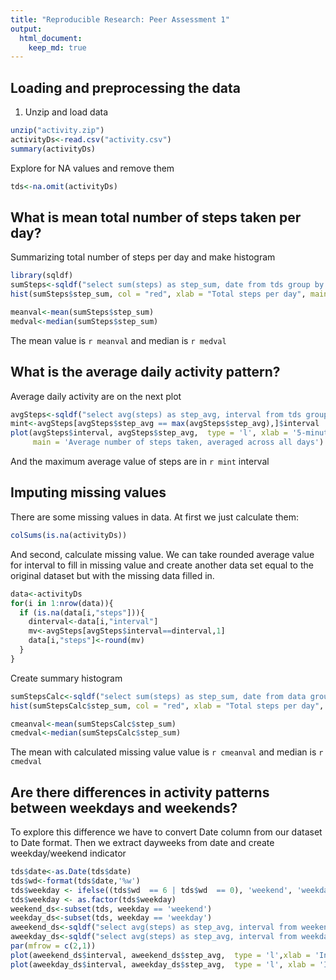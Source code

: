 ```yaml
---
title: "Reproducible Research: Peer Assessment 1"
output: 
  html_document:
    keep_md: true
---
```



## Loading and preprocessing the data

1. Unzip and load data
```r
unzip("activity.zip")
activityDs<-read.csv("activity.csv")
summary(activityDs)

```

Explore for NA values and remove them
```r
tds<-na.omit(activityDs)

```

## What is mean total number of steps taken per day?


Summarizing total number of steps per day and make histogram

```r
library(sqldf)
sumSteps<-sqldf("select sum(steps) as step_sum, date from tds group by date")
hist(sumSteps$step_sum, col = "red", xlab = "Total steps per day", main = "Steps per day")

```

```r
meanval<-mean(sumSteps$step_sum)
medval<-median(sumSteps$step_sum)
```
The mean value is `r meanval` and median is `r medval`

## What is the average daily activity pattern?

Average daily activity are on the next plot

```r
avgSteps<-sqldf("select avg(steps) as step_avg, interval from tds group by interval")
mint<-avgSteps[avgSteps$step_avg == max(avgSteps$step_avg),]$interval
plot(avgSteps$interval, avgSteps$step_avg,  type = 'l', xlab = '5-minute interval', ylab = 'Average steps',
     main = 'Average number of steps taken, averaged across all days')
```

And the maximum average value of steps are in `r mint` interval

## Imputing missing values
There are some missing values in data. At first we just calculate them:
```r
colSums(is.na(activityDs))
```

And second, calculate missing value. We can take rounded average value for interval to fill in missing value and create another data set equal to the original dataset but with the missing data filled in. 
```r
data<-activityDs
for(i in 1:nrow(data)){
  if (is.na(data[i,"steps"])){
    dinterval<-data[i,"interval"]
    mv<-avgSteps[avgSteps$interval==dinterval,1]
    data[i,"steps"]<-round(mv)
  }
}
```

Create summary histogram

```r
sumStepsCalc<-sqldf("select sum(steps) as step_sum, date from data group by date")
hist(sumStepsCalc$step_sum, col = "red", xlab = "Total steps per day", main = "Steps per day (missing calculated)")

```

```r
cmeanval<-mean(sumStepsCalc$step_sum)
cmedval<-median(sumStepsCalc$step_sum)
```

The mean with calculated missing value value is `r cmeanval` and median is `r cmedval`


## Are there differences in activity patterns between weekdays and weekends?

To explore this difference we have to convert Date column from our dataset to Date format. Then we extract dayweeks from date and create weekday/weekend indicator

```r
tds$date<-as.Date(tds$date)
tds$wd<-format(tds$date,'%w')
tds$weekday <- ifelse((tds$wd  == 6 | tds$wd  == 0), 'weekend', 'weekday' )
tds$weekday <- as.factor(tds$weekday)
weekend_ds<-subset(tds, weekday == 'weekend')
weekday_ds<-subset(tds, weekday == 'weekday')
aweekend_ds<-sqldf("select avg(steps) as step_avg, interval from weekend_ds group by interval")
aweekday_ds<-sqldf("select avg(steps) as step_avg, interval from weekday_ds group by interval")
par(mfrow = c(2,1))
plot(aweekend_ds$interval, aweekend_ds$step_avg,  type = 'l',xlab = 'Interval', ylab = 'Average steps', main='weekend activity pattern')
plot(aweekday_ds$interval, aweekday_ds$step_avg,  type = 'l', xlab = 'Interval', ylab = 'Average steps', main='weekday activity pattern')

```
